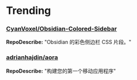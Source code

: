 
# Trending

### [CyanVoxel/Obsidian-Colored-Sidebar](https://github.com/CyanVoxel/Obsidian-Colored-Sidebar)
**RepoDescribe:** "Obsidian 的彩色侧边栏 CSS 片段。"
  

### [adrianhajdin/aora](https://github.com/adrianhajdin/aora)
**RepoDescribe:** "构建您的第一个移动应用程序"
  